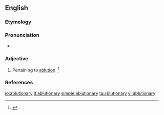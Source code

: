 ==English==

===Etymology===
{{suffix|ablution|ary|lang=en}}

===Pronunciation===
* {{a|US}} {{IPA|/əˈblu.ʃəˌnɛ.ɹi/|lang=en}}

===Adjective===
{{en-adj}}

# Pertaining to [[ablution]]. {{defdate|From the mid 19<sup>th</sup> century.}}<ref name=SOED>{{R:SOED5|page=5}}</ref>

===References===
<references/>

[[io:ablutionary]]
[[it:ablutionary]]
[[simple:ablutionary]]
[[ta:ablutionary]]
[[vi:ablutionary]]